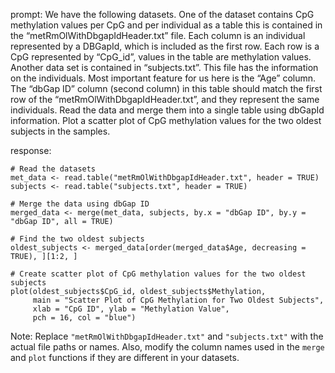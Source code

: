 prompt:
We have the following datasets. One of the dataset contains CpG methylation values per CpG and per individual as a table this is contained in the “metRmOlWithDbgapIdHeader.txt” file. Each column is an individual represented by a DBGapId, which is included as the first row. Each row is a CpG represented by "CpG_id", values in the table are methylation values. Another data set is contained in “subjects.txt”. This file has the information on the individuals. Most important feature for us here is the "Age" column. The "dbGap ID" column (second column) in this table should match the first row of the "metRmOlWithDbgapIdHeader.txt", and they represent the same individuals. Read the data and merge them into a single table using dbGapId information. Plot a scatter plot of CpG methylation values for the two oldest subjects in the samples.

response:
```
# Read the datasets
met_data <- read.table("metRmOlWithDbgapIdHeader.txt", header = TRUE)
subjects <- read.table("subjects.txt", header = TRUE)

# Merge the data using dbGap ID
merged_data <- merge(met_data, subjects, by.x = "dbGap ID", by.y = "dbGap ID", all = TRUE)

# Find the two oldest subjects
oldest_subjects <- merged_data[order(merged_data$Age, decreasing = TRUE), ][1:2, ]

# Create scatter plot of CpG methylation values for the two oldest subjects
plot(oldest_subjects$CpG_id, oldest_subjects$Methylation, 
     main = "Scatter Plot of CpG Methylation for Two Oldest Subjects",
     xlab = "CpG ID", ylab = "Methylation Value", 
     pch = 16, col = "blue")
```
Note: Replace `"metRmOlWithDbgapIdHeader.txt"` and `"subjects.txt"` with the actual file paths or names. Also, modify the column names used in the `merge` and `plot` functions if they are different in your datasets.

